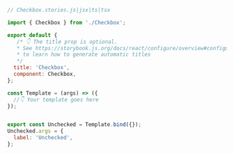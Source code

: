 ```js
// Checkbox.stories.js|jsx|ts|tsx

import { Checkbox } from './Checkbox';

export default {
   /* 👇 The title prop is optional.
   * See https://storybook.js.org/docs/react/configure/overview#configure-story-loading
   * to learn how to generate automatic titles
   */
  title: 'Checkbox',
  component: Checkbox,
};

const Template = (args) => ({
  //👇 Your template goes here
});


export const Unchecked = Template.bind({});
Unchecked.args = {
  label: 'Unchecked',
};
```